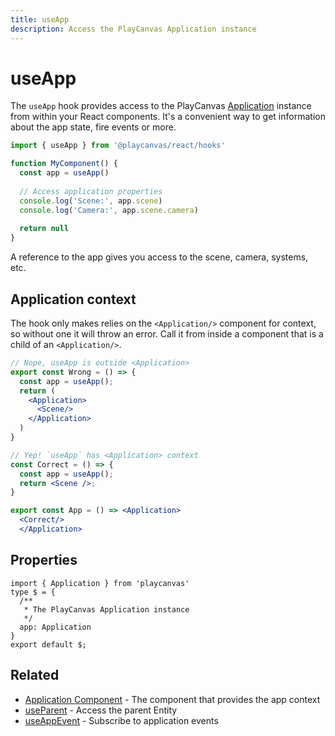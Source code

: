 ```yaml
---
title: useApp
description: Access the PlayCanvas Application instance
---
```


# useApp

The `useApp` hook provides access to the PlayCanvas [Application](https://api.playcanvas.com/engine/classes/Application.html) instance from within your React components. It's a convenient way to get information about the app state, fire events or more.

```jsx copy title="./my-component.jsx" copy
import { useApp } from '@playcanvas/react/hooks'

function MyComponent() {
  const app = useApp()
  
  // Access application properties
  console.log('Scene:', app.scene)
  console.log('Camera:', app.scene.camera)
  
  return null
}
```

A reference to the app gives you access to the scene, camera, systems, etc.

## Application context

The hook only makes relies on the `<Application/>` component for context, so without one it will throw an error. Call it from inside a component that is a child of an `<Application/>`.

```jsx title="🚫 No <Application> context"
// Nope, useApp is outside <Application>
export const Wrong = () => {
  const app = useApp();
  return (
    <Application>
      <Scene/>
    </Application>
  )
}
```

```jsx copy title="✅ Correct <Application> context"
// Yep! `useApp` has <Application> context
const Correct = () => {
  const app = useApp();
  return <Scene />;
}

export const App = () => <Application>
  <Correct/>
  </Application>
```

## Properties

```tsx asTypedoc
import { Application } from 'playcanvas'
type $ = {
  /**
   * The PlayCanvas Application instance
   */
  app: Application
}
export default $;
```

## Related

- [Application Component](../application) - The component that provides the app context
- [useParent](./use-parent) - Access the parent Entity
- [useAppEvent](./use-app-event) - Subscribe to application events
